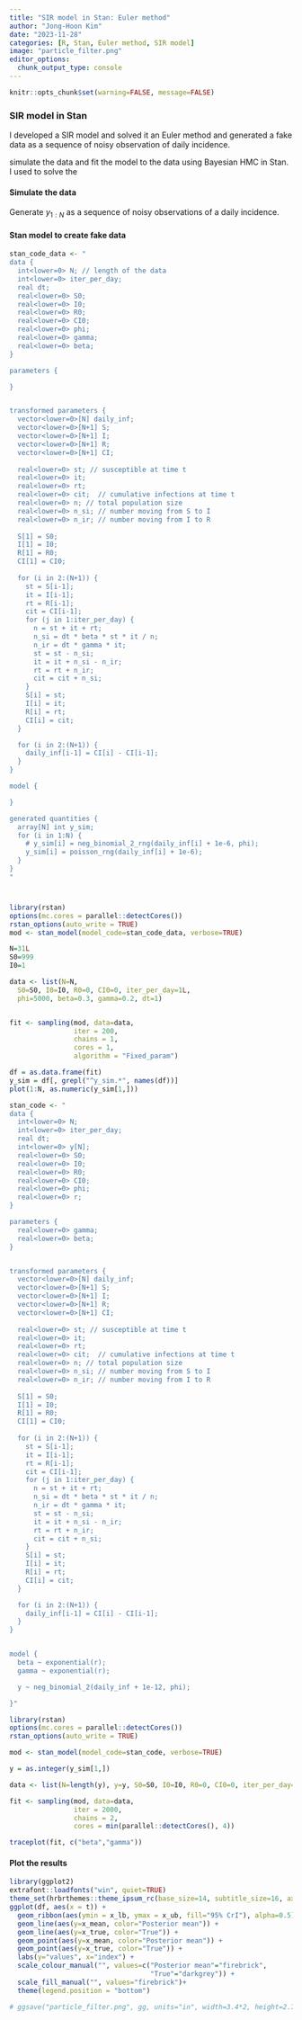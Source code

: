 ```yaml
---
title: "SIR model in Stan: Euler method"
author: "Jong-Hoon Kim"
date: "2023-11-28"
categories: [R, Stan, Euler method, SIR model]
image: "particle_filter.png"
editor_options: 
  chunk_output_type: console
---
```


```r
knitr::opts_chunk$set(warning=FALSE, message=FALSE) 
```

### SIR model in Stan

I developed a SIR model and solved it an Euler method and generated a fake data as a sequence of noisy observation of daily incidence. 

simulate the data and fit the model to the data using Bayesian HMC in Stan. I used  to solve the 

#### Simulate the data

Generate $y_{1:N}$ as a sequence of noisy observations of a daily incidence.


#### Stan model to create fake data
```r
stan_code_data <- "
data {
  int<lower=0> N; // length of the data
  int<lower=0> iter_per_day;
  real dt;
  real<lower=0> S0;
  real<lower=0> I0;
  real<lower=0> R0;
  real<lower=0> CI0;
  real<lower=0> phi;
  real<lower=0> gamma;
  real<lower=0> beta;
}

parameters {

}


transformed parameters {
  vector<lower=0>[N] daily_inf;
  vector<lower=0>[N+1] S;
  vector<lower=0>[N+1] I;
  vector<lower=0>[N+1] R;
  vector<lower=0>[N+1] CI;
  
  real<lower=0> st; // susceptible at time t
  real<lower=0> it;
  real<lower=0> rt;
  real<lower=0> cit;  // cumulative infections at time t
  real<lower=0> n; // total population size
  real<lower=0> n_si; // number moving from S to I
  real<lower=0> n_ir; // number moving from I to R
  
  S[1] = S0;
  I[1] = I0;
  R[1] = R0;
  CI[1] = CI0;
    
  for (i in 2:(N+1)) {
    st = S[i-1];
    it = I[i-1];
    rt = R[i-1];
    cit = CI[i-1];
    for (j in 1:iter_per_day) {
      n = st + it + rt;
      n_si = dt * beta * st * it / n;
      n_ir = dt * gamma * it;
      st = st - n_si;
      it = it + n_si - n_ir;
      rt = rt + n_ir;
      cit = cit + n_si;
    }
    S[i] = st;
    I[i] = it;
    R[i] = rt;
    CI[i] = cit;
  }

  for (i in 2:(N+1)) {
    daily_inf[i-1] = CI[i] - CI[i-1];
  }
}

model {

}

generated quantities {
  array[N] int y_sim;
  for (i in 1:N) {
    # y_sim[i] = neg_binomial_2_rng(daily_inf[i] + 1e-6, phi);
    y_sim[i] = poisson_rng(daily_inf[i] + 1e-6);
  }
}
"
```

#
```r
library(rstan)
options(mc.cores = parallel::detectCores())
rstan_options(auto_write = TRUE)
mod <- stan_model(model_code=stan_code_data, verbose=TRUE)

N=31L 
S0=999
I0=1

data <- list(N=N,
  S0=S0, I0=I0, R0=0, CI0=0, iter_per_day=1L,
  phi=5000, beta=0.3, gamma=0.2, dt=1)


fit <- sampling(mod, data=data,
                iter = 200,
                chains = 1,
                cores = 1, 
                algorithm = "Fixed_param")

df = as.data.frame(fit)
y_sim = df[, grepl("^y_sim.*", names(df))]
plot(1:N, as.numeric(y_sim[1,]))
```



```r
stan_code <- "
data {
  int<lower=0> N;
  int<lower=0> iter_per_day;
  real dt;
  int<lower=0> y[N];
  real<lower=0> S0;
  real<lower=0> I0;
  real<lower=0> R0;
  real<lower=0> CI0;
  real<lower=0> phi;
  real<lower=0> r;
}

parameters {
  real<lower=0> gamma;
  real<lower=0> beta;
}


transformed parameters {
  vector<lower=0>[N] daily_inf;
  vector<lower=0>[N+1] S;
  vector<lower=0>[N+1] I;
  vector<lower=0>[N+1] R;
  vector<lower=0>[N+1] CI;
  
  real<lower=0> st; // susceptible at time t
  real<lower=0> it;
  real<lower=0> rt;
  real<lower=0> cit;  // cumulative infections at time t
  real<lower=0> n; // total population size
  real<lower=0> n_si; // number moving from S to I
  real<lower=0> n_ir; // number moving from I to R
  
  S[1] = S0;
  I[1] = I0;
  R[1] = R0;
  CI[1] = CI0;
    
  for (i in 2:(N+1)) {
    st = S[i-1];
    it = I[i-1];
    rt = R[i-1];
    cit = CI[i-1];
    for (j in 1:iter_per_day) {
      n = st + it + rt;
      n_si = dt * beta * st * it / n;
      n_ir = dt * gamma * it;
      st = st - n_si;
      it = it + n_si - n_ir;
      rt = rt + n_ir;
      cit = cit + n_si;
    }
    S[i] = st;
    I[i] = it;
    R[i] = rt;
    CI[i] = cit;
  }

  for (i in 2:(N+1)) {
    daily_inf[i-1] = CI[i] - CI[i-1];
  }
}


model {
  beta ~ exponential(r);
  gamma ~ exponential(r);

  y ~ neg_binomial_2(daily_inf + 1e-12, phi);

}"
```

```r
library(rstan)
options(mc.cores = parallel::detectCores())
rstan_options(auto_write = TRUE)

mod <- stan_model(model_code=stan_code, verbose=TRUE)

y = as.integer(y_sim[1,])

data <- list(N=length(y), y=y, S0=S0, I0=I0, R0=0, CI0=0, iter_per_day=1L, phi=50, r=0.1, dt=1)

fit <- sampling(mod, data=data,
                iter = 2000,
                chains = 2,
                cores = min(parallel::detectCores(), 4))

traceplot(fit, c("beta","gamma"))
```


#### Plot the results

```r
library(ggplot2)
extrafont::loadfonts("win", quiet=TRUE)
theme_set(hrbrthemes::theme_ipsum_rc(base_size=14, subtitle_size=16, axis_title_size=12))
ggplot(df, aes(x = t)) +
  geom_ribbon(aes(ymin = x_lb, ymax = x_ub, fill="95% CrI"), alpha=0.5) +
  geom_line(aes(y=x_mean, color="Posterior mean")) +
  geom_line(aes(y=x_true, color="True")) +
  geom_point(aes(y=x_mean, color="Posterior mean")) +
  geom_point(aes(y=x_true, color="True")) +
  labs(y="values", x="index") + 
  scale_colour_manual("", values=c("Posterior mean"="firebrick",
                                   "True"="darkgrey")) +
  scale_fill_manual("", values="firebrick")+
  theme(legend.position = "bottom")

# ggsave("particle_filter.png", gg, units="in", width=3.4*2, height=2.7*2)

```
